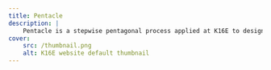 ```yaml
---
title: Pentacle
description: |
    Pentacle is a stepwise pentagonal process applied at K16E to design anything. Pentacle used to be called Mothership, which term got dropped for its allusion to war.
cover:
    src: /thumbnail.png
    alt: K16E website default thumbnail
---
```


<Title
    title="Pentacle"
    subtitle="K16E Design"
    flipped={ true }
    swapped={ false }
    centered={ false }
/>
